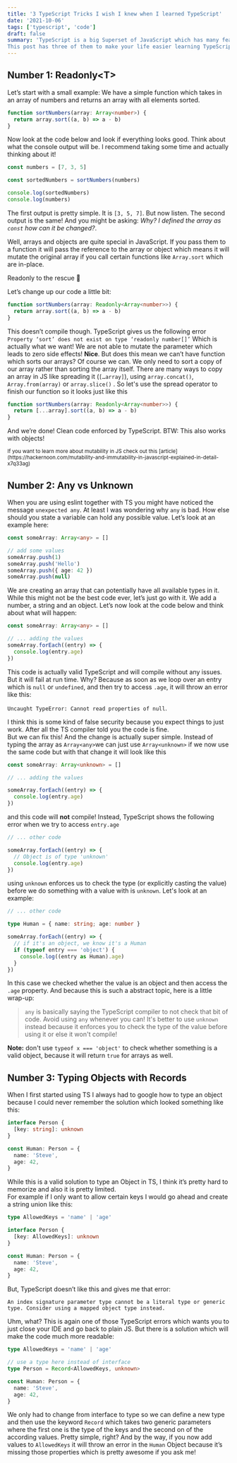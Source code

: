 ```yaml
---
title: '3 TypeScript Tricks I wish I knew when I learned TypeScript'
date: '2021-10-06'
tags: ['typescript', 'code']
draft: false
summary: 'TypeScript is a big Superset of JavaScript which has many features which might not be shown in every beginner tutorial.
This post has three of them to make your life easier learning TypeScript.'
---
```


## Number 1: Readonly\<T\>

Let’s start with a small example:
We have a simple function which takes in an array of numbers and returns an array with all elements sorted.

```ts
function sortNumbers(array: Array<number>) {
  return array.sort((a, b) => a - b)
}
```

Now look at the code below and look if everything looks good. Think about what the console output will be. I recommend taking some time and actually thinking about it!

```ts
const numbers = [7, 3, 5]

const sortedNumbers = sortNumbers(numbers)

console.log(sortedNumbers)
console.log(numbers)
```

The first output is pretty simple. It is `[3, 5, 7]`. But now listen. The second output is the same! And you might be asking: _Why? I defined the array as `const` how can it be changed?_.

Well, arrays and objects are quite special in JavaScript. If you pass them to a function it will pass the reference to the array or object which means it will mutate the original array if you call certain functions like `Array.sort` which are in-place.

Readonly to the rescue 🚀

Let’s change up our code a little bit:

```ts
function sortNumbers(array: Readonly<Array<number>>) {
  return array.sort((a, b) => a - b)
}
```

This doesn’t compile though. TypeScript gives us the following error `Property ‘sort’ does not exist on type ‘readonly number[]’`
Which is actually what we want! We are not able to mutate the parameter which leads to zero side effects!
**Nice**.
But does this mean we can’t have function which sorts our arrays? Of course we can. We only need to sort a copy of our array rather than sorting the array itself. There are many ways to copy an array in JS like spreading it (`[…array]`), using `array.concat()`, `Array.from(array)` or `array.slice()` . So let's use the spread operator to finish our function so it looks just like this

```ts
function sortNumbers(array: Readonly<Array<number>>) {
  return [...array].sort((a, b) => a - b)
}
```

And we’re done! Clean code enforced by TypeScript. BTW: This also works with objects!

<small>
  If you want to learn more about mutability in JS check out this
  [article](https://hackernoon.com/mutability-and-immutability-in-javascript-explained-in-detail-x7q33ag)
</small>

## Number 2: Any vs Unknown

When you are using eslint together with TS you might have noticed the message `unexpected any`. At least I was wondering why `any` is bad. How else should you state a variable can hold any possible value. Let’s look at an example here:

```ts
const someArray: Array<any> = []

// add some values
someArray.push(1)
someArray.push('Hello')
someArray.push({ age: 42 })
someArray.push(null)
```

We are creating an array that can potentially have all available types in it. While this might not be the best code ever, let’s just go with it. We add a number, a string and an object. Let’s now look at the code below and think about what will happen:

```ts
const someArray: Array<any> = []

// ... adding the values
someArray.forEach((entry) => {
  console.log(entry.age)
})
```

This code is actually valid TypeScript and will compile without any issues. But it will fail at run time. Why? Because as soon as we loop over an entry which is `null` or `undefined`, and then try to access `.age`, it will throw an error like this:

`Uncaught TypeError: Cannot read properties of null`.

I think this is some kind of false security because you expect things to just work. After all the TS compiler told you the code is fine.  
But we can fix this! And the change is actually super simple. Instead of typing the array as `Array<any>`we can just use `Array<unknown>` if we now use the same code but with that change it will look like this

```ts
const someArray: Array<unknown> = []

// ... adding the values

someArray.forEach((entry) => {
  console.log(entry.age)
})
```

and this code will **not** compile! Instead, TypeScript shows the following error when we try to access `entry.age`

```ts
// ... other code

someArray.forEach((entry) => {
  // Object is of type 'unknown'
  console.log(entry.age)
})
```

using `unknown` enforces us to check the type (or explicitly casting the value) before we do something with a value with is `unknown`. Let's look at an example:

```ts
// ... other code

type Human = { name: string; age: number }

someArray.forEach((entry) => {
  // if it's an object, we know it's a Human
  if (typeof entry === 'object') {
    console.log((entry as Human).age)
  }
})
```

In this case we checked whether the value is an object and then access the `.age` property. And because this is such a abstract topic, here is a little wrap-up:

> `any` is basically saying the TypeScript compiler to not check that bit of code. Avoid using `any` whenever you can! It's better to use `unknown` instead because it enforces you to check the type of the value before using it or else it won't compile!

**Note:** don't use `typeof x === 'object'` to check whether something is a valid object, because it will return `true` for arrays as well.

## Number 3: Typing Objects with Records

When I first started using TS I always had to google how to type an object because I could never remember the solution which looked something like this:

```ts
interface Person {
  [key: string]: unknown
}

const Human: Person = {
  name: 'Steve',
  age: 42,
}
```

While this is a valid solution to type an Object in TS, I think it’s pretty hard to memorize and also it is pretty limited.  
For example if I only want to allow certain keys I would go ahead and create a string union like this:

```ts
type AllowedKeys = 'name' | 'age'

interface Person {
  [key: AllowedKeys]: unknown
}

const Human: Person = {
  name: 'Steve',
  age: 42,
}
```

But, TypeScript doesn’t like this and gives me that error:

`An index signature parameter type cannot be a literal type or generic type. Consider using a mapped object type instead.`

Uhm, what? This is again one of those TypeScript errors which wants you to just close your IDE and go back to plain JS. But there is a solution which will make the code much more readable:

```ts
type AllowedKeys = 'name' | 'age'

// use a type here instead of interface
type Person = Record<AllowedKeys, unknown>

const Human: Person = {
  name: 'Steve',
  age: 42,
}
```

We only had to change from interface to type so we can define a new type and then use the keyword `Record` which takes two generic parameters where the first one is the type of the keys and the second on of the according values. Pretty simple, right? And by the way, if you now add values to `AllowedKeys` it will throw an error in the `Human` Object because it’s missing those properties which is pretty awesome if you ask me!
